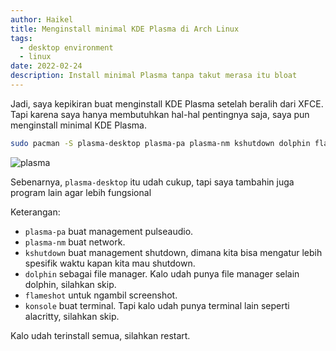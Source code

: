 ```yaml
---
author: Haikel
title: Menginstall minimal KDE Plasma di Arch Linux
tags:
  - desktop environment
  - linux
date: 2022-02-24
description: Install minimal Plasma tanpa takut merasa itu bloat
---
```


Jadi, saya kepikiran buat menginstall KDE Plasma setelah beralih dari XFCE. Tapi karena saya hanya membutuhkan hal-hal pentingnya saja, saya pun menginstall minimal KDE Plasma.

```bash
sudo pacman -S plasma-desktop plasma-pa plasma-nm kshutdown dolphin flameshot konsole
```

![plasma](https://i.ibb.co/GJvjCvK/2022-02-24-07-30.png)

Sebenarnya, `plasma-desktop` itu udah cukup, tapi saya tambahin juga program lain agar lebih fungsional

Keterangan:

- `plasma-pa` buat management pulseaudio.
- `plasma-nm` buat network.
- `kshutdown` buat management shutdown, dimana kita bisa mengatur lebih spesifik waktu kapan kita mau shutdown.
- `dolphin` sebagai file manager. Kalo udah punya file manager selain dolphin, silahkan skip.
- `flameshot` untuk ngambil screenshot.
- `konsole` buat terminal. Tapi kalo udah punya terminal lain seperti alacritty, silahkan skip.

Kalo udah terinstall semua, silahkan restart.
